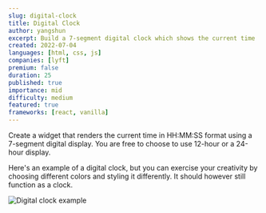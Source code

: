 ```yaml
---
slug: digital-clock
title: Digital Clock
author: yangshun
excerpt: Build a 7-segment digital clock which shows the current time
created: 2022-07-04
languages: [html, css, js]
companies: [lyft]
premium: false
duration: 25
published: true
importance: mid
difficulty: medium
featured: true
frameworks: [react, vanilla]
---
```


Create a widget that renders the current time in HH:MM:SS format using a 7-segment digital display. You are free to choose to use 12-hour or a 24-hour display.

Here's an example of a digital clock, but you can exercise your creativity by choosing different colors and styling it differently. It should however still function as a clock.

![Digital clock example](/img/questions/digital-clock/digital-clock-example.jpg)
